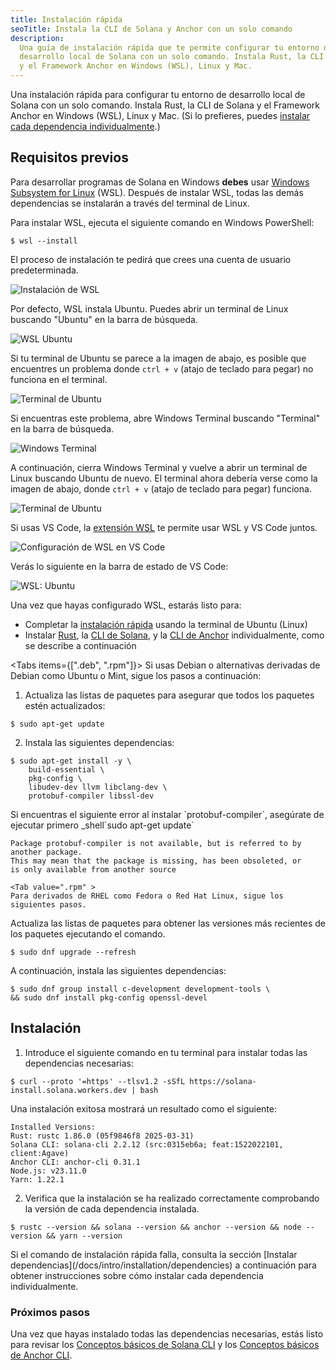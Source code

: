 ```yaml
---
title: Instalación rápida
seoTitle: Instala la CLI de Solana y Anchor con un solo comando
description:
  Una guía de instalación rápida que te permite configurar tu entorno de
  desarrollo local de Solana con un solo comando. Instala Rust, la CLI de Solana
  y el Framework Anchor en Windows (WSL), Linux y Mac.
---
```


Una instalación rápida para configurar tu entorno de desarrollo local de Solana
con un solo comando. Instala Rust, la CLI de Solana y el Framework Anchor en
Windows (WSL), Linux y Mac. (Si lo prefieres, puedes
[instalar cada dependencia individualmente](/docs/intro/installation/dependencies).)

## Requisitos previos

<Accordions>
<Accordion title="Windows">

Para desarrollar programas de Solana en Windows **debes** usar
[Windows Subsystem for Linux](https://learn.microsoft.com/en-us/windows/wsl/install)
(WSL). Después de instalar WSL, todas las demás dependencias se instalarán a
través del terminal de Linux.

Para instalar WSL, ejecuta el siguiente comando en Windows PowerShell:

```terminal
$ wsl --install
```

El proceso de instalación te pedirá que crees una cuenta de usuario
predeterminada.

![Instalación de WSL](/assets/docs/intro/installation/wsl-install.png)

Por defecto, WSL instala Ubuntu. Puedes abrir un terminal de Linux buscando
"Ubuntu" en la barra de búsqueda.

![WSL Ubuntu](/assets/docs/intro/installation/wsl-ubuntu-search.png)

Si tu terminal de Ubuntu se parece a la imagen de abajo, es posible que
encuentres un problema donde `ctrl + v` (atajo de teclado para pegar) no
funciona en el terminal.

![Terminal de Ubuntu](/assets/docs/intro/installation/wsl-ubuntu-terminal-1.png)

Si encuentras este problema, abre Windows Terminal buscando "Terminal" en la
barra de búsqueda.

![Windows Terminal](/assets/docs/intro/installation/wsl-windows-terminal.png)

A continuación, cierra Windows Terminal y vuelve a abrir un terminal de Linux
buscando Ubuntu de nuevo. El terminal ahora debería verse como la imagen de
abajo, donde `ctrl + v` (atajo de teclado para pegar) funciona.

![Terminal de Ubuntu](/assets/docs/intro/installation/wsl-ubuntu-terminal-2.png)

Si usas VS Code, la
[extensión WSL](https://code.visualstudio.com/docs/remote/wsl-tutorial) te
permite usar WSL y VS Code juntos.

![Configuración de WSL en VS Code](/assets/docs/intro/installation/wsl-vscode.png)

Verás lo siguiente en la barra de estado de VS Code:

![WSL: Ubuntu](/assets/docs/intro/installation/wsl-vscode-ubuntu.png)

Una vez que hayas configurado WSL, estarás listo para:

- Completar la [instalación rápida](#installation) usando la terminal de Ubuntu
  (Linux)
- Instalar [Rust](/docs/intro/installation/dependencies#install-rust), la
  [CLI de Solana](/docs/intro/installation/dependencies#install-solana-cli), y
  la [CLI de Anchor](/docs/intro/installation/dependencies#install-anchor-cli)
  individualmente, como se describe a continuación

</Accordion>
<Accordion title="Linux">

<Tabs items={[".deb", ".rpm"]}>
<Tab value=".deb" >
Si usas Debian o alternativas derivadas de Debian como Ubuntu o Mint, sigue los pasos a continuación:

1. Actualiza las listas de paquetes para asegurar que todos los paquetes estén
   actualizados:

```terminal
$ sudo apt-get update
```

2. Instala las siguientes dependencias:

```terminal
$ sudo apt-get install -y \
    build-essential \
    pkg-config \
    libudev-dev llvm libclang-dev \
    protobuf-compiler libssl-dev
```

<Callout>
Si encuentras el siguiente error al instalar `protobuf-compiler`, asegúrate
de ejecutar primero _shell`sudo apt-get update`

```
Package protobuf-compiler is not available, but is referred to by another package.
This may mean that the package is missing, has been obsoleted, or
is only available from another source
```

</Callout>

  </Tab>

    <Tab value=".rpm" >
    Para derivados de RHEL como Fedora o Red Hat Linux, sigue los siguientes pasos.

Actualiza las listas de paquetes para obtener las versiones más recientes de los
paquetes ejecutando el comando.

```terminal
$ sudo dnf upgrade --refresh
```

A continuación, instala las siguientes dependencias:

```terminal
$ sudo dnf group install c-development development-tools \
&& sudo dnf install pkg-config openssl-devel
```

  </Tab>
</Tabs>

</Accordion>
</Accordions>

## Instalación

1. Introduce el siguiente comando en tu terminal para instalar todas las
   dependencias necesarias:

```terminal
$ curl --proto '=https' --tlsv1.2 -sSfL https://solana-install.solana.workers.dev | bash
```

Una instalación exitosa mostrará un resultado como el siguiente:

```
Installed Versions:
Rust: rustc 1.86.0 (05f9846f8 2025-03-31)
Solana CLI: solana-cli 2.2.12 (src:0315eb6a; feat:1522022101, client:Agave)
Anchor CLI: anchor-cli 0.31.1
Node.js: v23.11.0
Yarn: 1.22.1
```

2. Verifica que la instalación se ha realizado correctamente comprobando la
   versión de cada dependencia instalada.

```terminal
$ rustc --version && solana --version && anchor --version && node --version && yarn --version
```

<Callout>
  Si el comando de instalación rápida falla, consulta la sección [Instalar
  dependencias](/docs/intro/installation/dependencies) a continuación para
  obtener instrucciones sobre cómo instalar cada dependencia individualmente.
</Callout>

### Próximos pasos

Una vez que hayas instalado todas las dependencias necesarias, estás listo para
revisar los
[Conceptos básicos de Solana CLI](/docs/intro/installation/solana-cli-basics) y
los
[Conceptos básicos de Anchor CLI](/docs/intro/installation/anchor-cli-basics).
